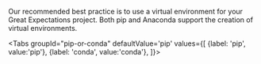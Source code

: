 
Our recommended best practice is to use a virtual environment for your Great Expectations project.  Both pip and Anaconda support the creation of virtual environments.

<Tabs
  groupId="pip-or-conda"
  defaultValue='pip'
  values={[
  {label: 'pip', value:'pip'},
  {label: 'conda', value:'conda'},
  ]}>
<TabItem value="pip">

<CreateVenvPip />

</TabItem>
<TabItem value="conda">

<CreateVenvConda />

</TabItem>
</Tabs>

